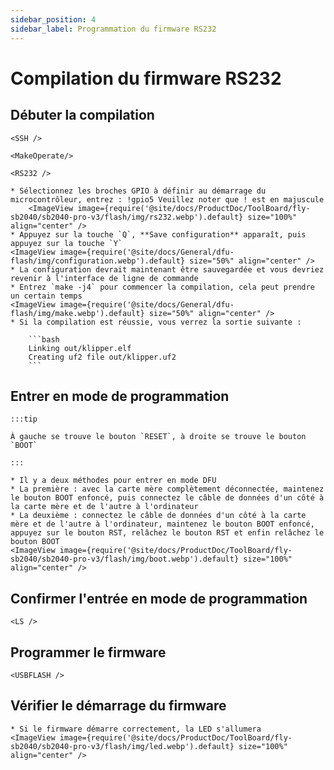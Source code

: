 ```yaml
---
sidebar_position: 4
sidebar_label: Programmation du firmware RS232
---
```




# Compilation du firmware RS232

## Débuter la compilation

    <SSH />

    <MakeOperate/>

    <RS232 />

    * Sélectionnez les broches GPIO à définir au démarrage du microcontrôleur, entrez : !gpio5 Veuillez noter que ! est en majuscule
        <ImageView image={require('@site/docs/ProductDoc/ToolBoard/fly-sb2040/sb2040-pro-v3/flash/img/rs232.webp').default} size="100%" align="center" />
    * Appuyez sur la touche `Q`, **Save configuration** apparaît, puis appuyez sur la touche `Y`
    <ImageView image={require('@site/docs/General/dfu-flash/img/configuration.webp').default} size="50%" align="center" />
    * La configuration devrait maintenant être sauvegardée et vous devriez revenir à l'interface de ligne de commande
    * Entrez `make -j4` pour commencer la compilation, cela peut prendre un certain temps
    <ImageView image={require('@site/docs/General/dfu-flash/img/make.webp').default} size="50%" align="center" />
    * Si la compilation est réussie, vous verrez la sortie suivante :

        ```bash
        Linking out/klipper.elf
        Creating uf2 file out/klipper.uf2
        ```


## Entrer en mode de programmation

    :::tip

    À gauche se trouve le bouton `RESET`, à droite se trouve le bouton `BOOT`

    :::

    * Il y a deux méthodes pour entrer en mode DFU
    * La première : avec la carte mère complètement déconnectée, maintenez le bouton BOOT enfoncé, puis connectez le câble de données d'un côté à la carte mère et de l'autre à l'ordinateur
    * La deuxième : connectez le câble de données d'un côté à la carte mère et de l'autre à l'ordinateur, maintenez le bouton BOOT enfoncé, appuyez sur le bouton RST, relâchez le bouton RST et enfin relâchez le bouton BOOT
    <ImageView image={require('@site/docs/ProductDoc/ToolBoard/fly-sb2040/sb2040-pro-v3/flash/img/boot.webp').default} size="100%" align="center" />

## Confirmer l'entrée en mode de programmation

    <LS />


## Programmer le firmware 
    
    <USBFLASH />
    


## Vérifier le démarrage du firmware

    * Si le firmware démarre correctement, la LED s'allumera
    <ImageView image={require('@site/docs/ProductDoc/ToolBoard/fly-sb2040/sb2040-pro-v3/flash/img/led.webp').default} size="100%" align="center" />